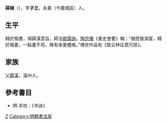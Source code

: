 '''薛植'''（{{bd|?||?||}}），字'''子立'''，永嘉（今鹿城區）人。

== 生平 ==
精於楷書，得薛漢意旨，師法[[歐陽詢|歐陽詢]]。[[陶宗儀|陶宗儀]]《書史會要》稱：“植思致淵富，精於楷書，一點畫不苟，殊有率更體格。”傳世作品有《致云林征君尺牍》。

== 家族 ==
父[[薛漢|薛漢]]，溫州人。

==參考書目==
* 明·丰坊：《书诀》

{{Authority control}}

{{DEFAULTSORT:}}
[[Category:薛姓|Z]]
[[Category:明朝書法家|Category:明朝書法家]]